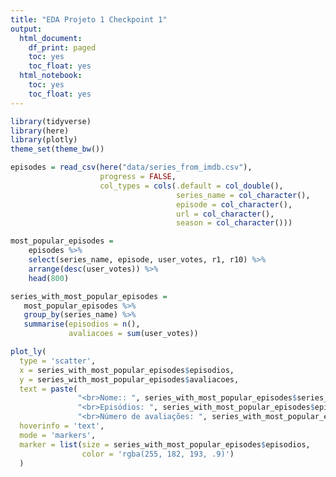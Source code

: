 ```yaml
---
title: "EDA Projeto 1 Checkpoint 1"
output:
  html_document:
    df_print: paged
    toc: yes
    toc_float: yes
  html_notebook:
    toc: yes
    toc_float: yes
---
```



```r
library(tidyverse)
library(here)
library(plotly)
theme_set(theme_bw())
```


```r
episodes = read_csv(here("data/series_from_imdb.csv"), 
                    progress = FALSE,
                    col_types = cols(.default = col_double(), 
                                     series_name = col_character(), 
                                     episode = col_character(), 
                                     url = col_character(),
                                     season = col_character()))
```

```r
most_popular_episodes = 
    episodes %>%
    select(series_name, episode, user_votes, r1, r10) %>%
    arrange(desc(user_votes)) %>%
    head(800)

series_with_most_popular_episodes =
   most_popular_episodes %>%
   group_by(series_name) %>%
   summarise(episodios = n(),
             avaliacoes = sum(user_votes))

plot_ly(
  type = 'scatter',
  x = series_with_most_popular_episodes$episodios,
  y = series_with_most_popular_episodes$avaliacoes,
  text = paste(
               "<br>Nome:: ", series_with_most_popular_episodes$series_name,
               "<br>Episódios: ", series_with_most_popular_episodes$episodios,
               "<br>Número de avaliações: ", series_with_most_popular_episodes$avaliacoes),
  hoverinfo = 'text',
  mode = 'markers',
  marker = list(size = series_with_most_popular_episodes$episodios,
                color = 'rgba(255, 182, 193, .9)')
  )
```



